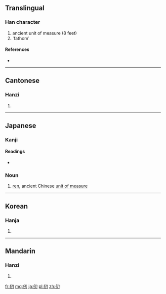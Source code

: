 {{also|仭}}
==Translingual==

===Han character===
{{Han char|rn=9|rad=人|as=03|sn=5|four=2722<sub>0</sub>|canj=人尸竹戈 (OSHI)}}

# ancient unit of measure (8 feet)
# 'fathom'

====References====
* {{Han ref|kx=0093.040|dkj=00379|dj=0197.010|hdz=10115.070|uh=4EDE|ud=20190|bh=A551|bd=42321}}

----

==Cantonese==

===Hanzi===
{{yue-hanzi|jyut=|y=yan6}}

# {{defn|lang=yue|sort=人03}}

----

==Japanese==

===Kanji===
{{ja-kanji|grade=|rs=人03}}

====Readings====
* {{ja-readings|on=[[じん]] (jin)|kun=[[はかる]] (hakaru)}}

===Noun===
{{ja-noun|k|hira=じん|rom=jin|hidx=しん'}}

# [[ren]], ancient Chinese [[unit of measure]]

----

==Korean==

===Hanja===
{{ko-hanja|hangeul=인|rv=in|mr=in}}

# {{defn|lang=ko|sort=人03}}

----

==Mandarin==

===Hanzi===
{{cmn-hanzi|pin=[[gē]] ([[ge1]]), [[rèn]] ([[ren4]])|wg=ko<sup>1</sup>, jen<sup>4</sup>}}

# {{defn|lang=cmn|sort=人03}}

[[fr:仞]]
[[mg:仞]]
[[ja:仞]]
[[pl:仞]]
[[zh:仞]]